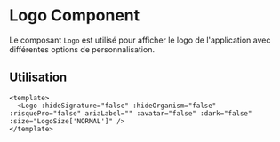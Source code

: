 
<Meta title="Components/Logo" component={Logo} />

# Logo Component

Le composant `Logo` est utilisé pour afficher le logo de l'application avec différentes options de personnalisation.


<Canvas of={LogoStories.Default} />


## Utilisation

```vue
<template>
  <Logo :hideSignature="false" :hideOrganism="false" :risquePro="false" ariaLabel="" :avatar="false" :dark="false" :size="LogoSize['NORMAL']" />
</template>